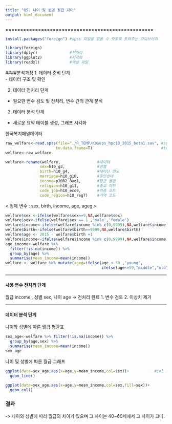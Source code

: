 ```yaml
---
title: "Q5. 나이 및 성별 월급 차이"
output: html_document
---
```


==================================================

```r
install.packages("foreign") #spss 파일을 읽을 수 잇도록 도와주는 라이브러리 
```

```r
library(foreign)
library(dplyr)              #전처리
library(ggplot2)            #시각화
library(readxl)             #엑셀 파일 

```

####분석과정
1. 데이터 준비 단계  
-  데이터 구조 및 확인  
 
2. 데이터 전처리 단계   
-  필요한 변수 검토 및 전처리, 변수 간의 관계 분석 

3. 데이터 분석 단계  
-  새로운 요약 테이블 생성, 그래프 시각화 


한국복지패널데이터
```r
raw_welfare<-read.spss(file="./R_TEMP/Koweps_hpc10_2015_beta1.sav", #spss 파일 
                      to.data.frame=T)                              #to.data.frame=T 
welfare<-raw_welfare
```

```r
welfare<-rename(welfare,                #데이터
               sex=h10_g3,              #성별 
               birth=h10_g4,            #태어난 연도
               marriage=h10_g10,        #혼인상태
               income=p1002_8aq1,       #평균 월급
               religion=h10_g11,        #종교 여부
               code_job=h10_eco9,       #직종 코드
               code_region=h10_reg7)    #지역 코드 
```


< 정제 변수 : sex, birth, income, age, ageg > 
```r
welfare$sex <-ifelse(welfare$sex==9,NA,welfare$sex)
welfare$sex<-ifelse(welfare$sex == 1 ,'male','female')
welfare$income<-ifelse(welfare$income %in% c(0,9999),NA,welfare$income)
welfare$birth<-ifelse(welfare$birth==9999,NA,welfare$birth)
welfare$age <- 2015 - welfare$birth +1
welfare$income<-ifelse(welfare$income %in% c(0,9999),NA,welfare$income)
age_income<-welfare %>% 
  filter(!is.na(income)) %>%          
  group_by(age) %>%                    
  summarise(mean_income=mean(income))
welfare <- welfare %>% mutate(ageg=ifelse(age < 30 ,"young",
                                          ifelse(age<=59,"middle","old"))) 
```

--------------------------------------------------------------

#### 사용 변수 전처리 단계 

월급 income , 성별 sex, 나이 age  -> 전처리 완료
1. 변수 검토
2. 이상치 제거

----
#### 데이터 분석 단계
나이와 성별에 따른 월급 평균표 
```r
sex_age<-welfare %>% filter(!is.na(income)) %>% 
  group_by(age,sex) %>% 
  summarise(mean_income=mean(income))
sex_age
```


나이 및 성별에 따른 월급 그래프 
```r
ggplot(data=sex_age,aes(x=age,y=mean_income,col=sex))+           #col : line의 색 옵션
  geom_line()
```

```r
ggplot(data=sex_age,aes(x=age,y=mean_income,col=sex,fill=sex))+ 
  geom_col()
```


### 결과
-> 나이와 성별에 따라 월급의 차이가 있으며 그 차이는 40~60세에서 그 차이가 크다.












